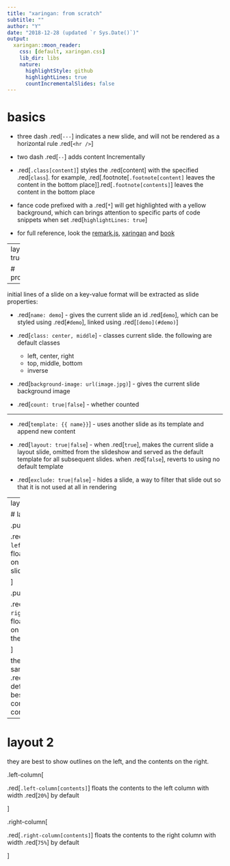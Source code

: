 ```yaml
---
title: "xaringan: from scratch"
subtitle: ""
author: "Y"
date: "2018-12-28 (updated `r Sys.Date()`)"
output:
  xaringan::moon_reader:
    css: [default, xaringan.css]
    lib_dir: libs
    nature:
      highlightStyle: github
      highlightLines: true
      countIncrementalSlides: false
---
```

# basics

- three dash .red[`---`] indicates a new slide, and will not be rendered as a horizontal rule .red[`<hr />`]

- two dash .red[`--`] adds content Incrementally

- .red[`.class[content]`] styles the .red[content] with the specified .red[`class`]. for example, .red[.footnote[`.footnote[content]` leaves the content in the bottom place]].red[`.footnote[contents]`] leaves the content in the bottom place

- fance code prefixed with a .red[`*`] will get highlighted with a yellow background,  which can brings attention to specific parts of code snippets when set .red[`highlightLines: true`]

- for full reference, look the [remark.js](https://github.com/gnab/remark/wiki/Markdown#slide-properties), [xaringan](https://github.com/yihui/xaringan) and [book](https://bookdown.org/yihui/rmarkdown/xaringan.html)

---
layout: true

# property

---

initial lines of a slide on a key-value format will be extracted as slide properties:

- .red[`name: demo`] - gives the current slide an id .red[`demo`], which can be styled using .red[`#demo`], linked using .red[`[demo](#demo)`]

- .red[`class: center, middle`] - classes current slide. the following are default classes
  - left, center, right
  - top, middle, bottom
  - inverse
  
- .red[`background-image: url(image.jpg)`] - gives the current slide background image

- .red[`count: true|false`] - whether counted

---

- .red[`template: {{ name}}`] - uses another slide as its template and append new content

- .red[`layout: true|false`] - when .red[`true`], makes the current slide a layout slide, omitted from the slideshow and served as the default template for all subsequent slides. when .red[`false`], reverts to using no default template

- .red[`exclude: true|false`] - hides a slide, a way to filter that slide out so that it is not used at all in rendering

---
layout: false

# layout 1

.pull-left[

.red[`.pull-left[contents]`] floats contents on the left of the slide

]

.pull-right[

.red[`.pull-right[contents]`] floats contents on the right of the slide

]

their width are same, both .red[`47%`] by default. they are best to show the comparable contents.

---

# layout 2

they are best to show outlines on the left, and the contents on the right.

.left-column[

.red[`.left-column[contents]`] floats the contents to the left column with width .red[`20%`] by default

]

.right-column[

.red[`.right-column[contents]`] floats the contents to the right column with width .red[`75%`] by default

]
